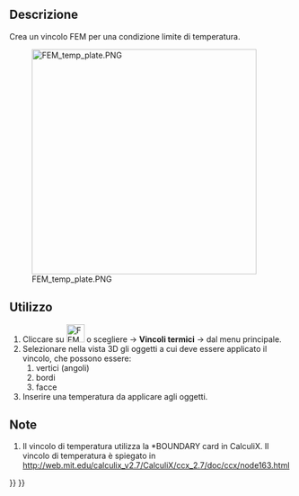 <languages/>

<div class="mw-translate-fuzzy">
{{Docnav/it|[[FEM_ConstraintHeatflux/it|Vincolo scambio termico]]|[[FEM_ConstraintBodyHeatSource/it|Vincolo fonte di calore del corpo]]|[[FEM_Workbench/it|FEM]]|IconL=FEM_ConstraintHeatflux.png|IconC=Workbench_FEM.svg|IconR=Fem-constraint-heatflux.svg}}
</div>

<div class="mw-translate-fuzzy">
{{GuiCommand/it
|Name=FEM_ConstraintTemperature
|Name/it=Vincolo temperatura
|MenuLocation=Modello → Vincoli termici → Vincolo temperatura
|Workbenches=[[FEM_Workbench/it|FEM]]
|Shortcut=
|SeeAlso=[[FEM_tutorial/it|Tutorial FEM]]
}}
</div>

<span id="Description"></span>
==Descrizione==

<div class="mw-translate-fuzzy">
Crea un vincolo FEM per una condizione limite di temperatura.
</div>

[[Image:FEM_temp_plate.PNG|400px]]
<div lang="en" dir="ltr" class="mw-content-ltr">
{{Caption|2D plate subjected to temperature difference}}
</div>

<span id="Usage"></span>
==Utilizzo==

<div class="mw-translate-fuzzy">
#Cliccare su [[Image:FEM_ConstraintTemperature.png|32px]] o scegliere {{KEY|Modello}} → '''Vincoli termici'''  →  {{KEY|[[Image:FEM_ConstraintTemperature.png|32px]] Vincolo temperatura}} dal menu principale.
#Selezionare nella vista 3D  gli oggetti a cui deve essere applicato il vincolo, che possono essere:
## vertici (angoli)
## bordi
## facce
#Inserire una temperatura da applicare agli oggetti.
</div>

<span id="Notes"></span>
==Note==

<div class="mw-translate-fuzzy">
#Il vincolo di temperatura utilizza la *BOUNDARY card in CalculiX. Il vincolo di temperatura è spiegato in http://web.mit.edu/calculix_v2.7/CalculiX/ccx_2.7/doc/ccx/node163.html
</div>


<div class="mw-translate-fuzzy">
{{Docnav/it|[[FEM_ConstraintHeatflux/it|Vincolo scambio termico]]|[[FEM_ConstraintBodyHeatSource/it|Vincolo fonte di calore del corpo]]|[[FEM_Workbench/it|FEM]]|IconL=FEM_ConstraintHeatflux.png|IconC=Workbench_FEM.svg|IconR=Fem-constraint-heatflux.svg}}
</div>

{{FEM Tools navi{{#translation:}}}}
{{Userdocnavi{{#translation:}}}}
